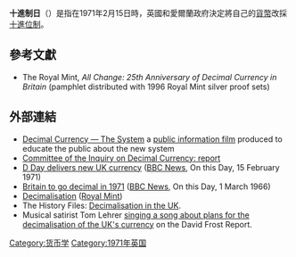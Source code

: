 <!-- 檔案不存在 [[File:Decimalisationdday.jpg|thumb]] ，可從英文維基百科取得 -->

'''十進制日'''（{{Lang-en|'''Decimal Day'''}}）是指在1971年2月15日時，英國和愛爾蘭政府決定將自己的[[貨幣|貨幣]]改採[[十進位制|十進位制]]。

== 參考文獻 ==
*The Royal Mint, ''All Change: 25th Anniversary of Decimal Currency in Britain'' (pamphlet distributed with 1996 Royal Mint silver proof sets)

== 外部連結 ==
* [http://www.nationalarchives.gov.uk/films/1964to1979/filmpage_decimal.htm Decimal Currency — The System]{{Wayback|url=http://www.nationalarchives.gov.uk/films/1964to1979/filmpage_decimal.htm |date=20150702064136 }} a [[public_information_film|public information film]] produced to educate the public about the new system
* [https://web.archive.org/web/20050331014703/http://www.bopcris.ac.uk/bopall/ref10024.html Committee of the Inquiry on Decimal Currency: report]
* [http://news.bbc.co.uk/onthisday/hi/dates/stories/february/15/newsid_2543000/2543665.stm D Day delivers new UK currency]{{Wayback|url=http://news.bbc.co.uk/onthisday/hi/dates/stories/february/15/newsid_2543000/2543665.stm |date=20150218211553 }} ([[BBC_News|BBC News]], On this Day, 15 February 1971)
* [http://news.bbc.co.uk/onthisday/hi/dates/stories/march/1/newsid_2513000/2513943.stm Britain to go decimal in 1971]{{Wayback|url=http://news.bbc.co.uk/onthisday/hi/dates/stories/march/1/newsid_2513000/2513943.stm |date=20080307123550 }} ([[BBC_News|BBC News]], On this Day, 1 March 1966)
* [http://www.royalmint.com/discover/decimalisation Decimalisation]{{Wayback|url=http://www.royalmint.com/discover/decimalisation |date=20150207025537 }} ([[Royal_Mint|Royal Mint]])
* The History Files: [http://www.historyfiles.co.uk/FeaturesBritain/Modern_Finance01.htm Decimalisation in the UK]{{Wayback|url=http://www.historyfiles.co.uk/FeaturesBritain/Modern_Finance01.htm |date=20150918030754 }}.
* Musical satirist Tom Lehrer [http://www.youtube.com/watch?v=KIpr0s52yVk&feature=share singing a song about plans for the decimalisation of the UK's currency]{{Wayback|url=http://www.youtube.com/watch?v=KIpr0s52yVk&feature=share |date=20151119065645 }} on the David Frost Report.

[[Category:货币学|Category:货币学]]
[[Category:1971年英国|Category:1971年英国]]